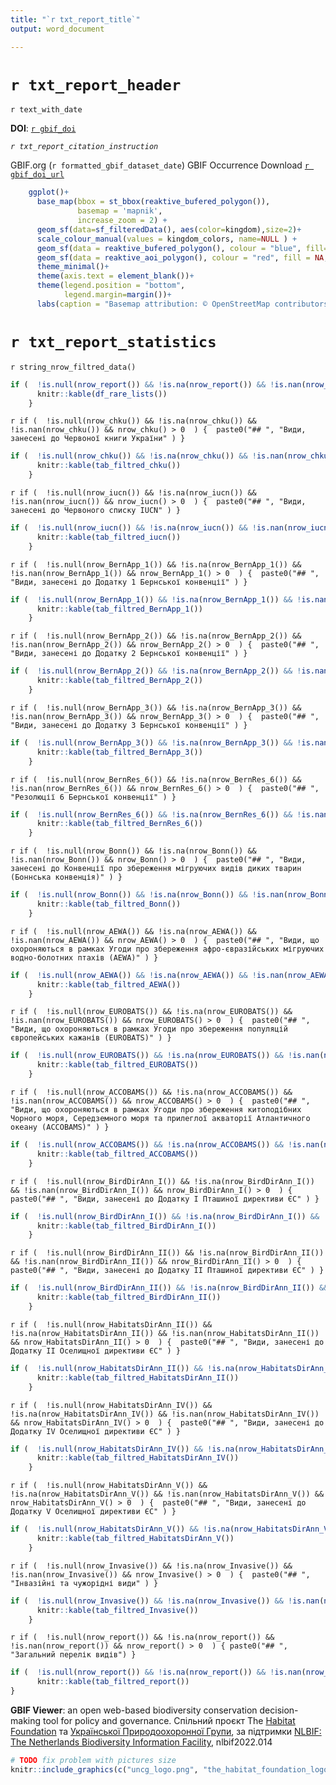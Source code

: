 ```yaml
---
title: "`r txt_report_title`"
output: word_document

---
```

# `r txt_report_header`
`r text_with_date`

**DOI**: [`r gbif_doi`](`r gbif_doi_url`)

*`r txt_report_citation_instruction`*


GBIF.org (`r formatted_gbif_dataset_date`) GBIF Occurrence Download [`r gbif_doi_url`](`r gbif_doi_url`)


```r
    ggplot()+
      base_map(bbox = st_bbox(reaktive_bufered_polygon()),
               basemap = 'mapnik',
               increase_zoom = 2) +
      geom_sf(data=sf_filteredData(), aes(color=kingdom),size=2)+
      scale_colour_manual(values = kingdom_colors, name=NULL ) +
      geom_sf(data = reaktive_bufered_polygon(), colour = "blue", fill=NA, lwd = 1)+
      geom_sf(data = reaktive_aoi_polygon(), colour = "red", fill = NA, lwd = 1)+ # TODO create global var for AOI
      theme_minimal()+
      theme(axis.text = element_blank())+
      theme(legend.position = "bottom",
            legend.margin=margin())+
      labs(caption = "Basemap attribution: © OpenStreetMap contributors")
```

# `r txt_report_statistics`

`r string_nrow_filtred_data()`  


```r
if (  !is.null(nrow_report()) && !is.na(nrow_report()) && !is.nan(nrow_report()) && nrow_report() > 0  ) {
      knitr::kable(df_rare_lists())
    }
```


`r if (  !is.null(nrow_chku()) && !is.na(nrow_chku()) && !is.nan(nrow_chku()) && nrow_chku() > 0  ) {  paste0("## ", "Види, занесені до Червоної книги України" ) }  `

```r
if (  !is.null(nrow_chku()) && !is.na(nrow_chku()) && !is.nan(nrow_chku()) && nrow_chku() > 0  ) {
      knitr::kable(tab_filtred_chku())
    }
```

`r if (  !is.null(nrow_iucn()) && !is.na(nrow_iucn()) && !is.nan(nrow_iucn()) && nrow_iucn() > 0  ) {  paste0("## ", "Види, занесені до Червоного списку IUCN" ) }  `

```r
if (  !is.null(nrow_iucn()) && !is.na(nrow_iucn()) && !is.nan(nrow_iucn()) && nrow_iucn() > 0  ) {
      knitr::kable(tab_filtred_iucn())
    }
```


`r if (  !is.null(nrow_BernApp_1()) && !is.na(nrow_BernApp_1()) && !is.nan(nrow_BernApp_1()) && nrow_BernApp_1() > 0  ) {  paste0("## ", "Види, занесені до Додатку 1 Бернської конвенції" ) }  `

```r
if (  !is.null(nrow_BernApp_1()) && !is.na(nrow_BernApp_1()) && !is.nan(nrow_BernApp_1()) && nrow_BernApp_1() > 0  ) {
      knitr::kable(tab_filtred_BernApp_1())
    }
```

`r if (  !is.null(nrow_BernApp_2()) && !is.na(nrow_BernApp_2()) && !is.nan(nrow_BernApp_2()) && nrow_BernApp_2() > 0  ) {  paste0("## ", "Види, занесені до Додатку 2 Бернської конвенції" ) }  `

```r
if (  !is.null(nrow_BernApp_2()) && !is.na(nrow_BernApp_2()) && !is.nan(nrow_BernApp_2()) && nrow_BernApp_2() > 0  ) {
      knitr::kable(tab_filtred_BernApp_2())
    }
```

`r if (  !is.null(nrow_BernApp_3()) && !is.na(nrow_BernApp_3()) && !is.nan(nrow_BernApp_3()) && nrow_BernApp_3() > 0  ) {  paste0("## ", "Види, занесені до Додатку 3 Бернської конвенції" ) }  `

```r
if (  !is.null(nrow_BernApp_3()) && !is.na(nrow_BernApp_3()) && !is.nan(nrow_BernApp_3()) && nrow_BernApp_3() > 0  ) {
      knitr::kable(tab_filtred_BernApp_3())
    }
```

`r if (  !is.null(nrow_BernRes_6()) && !is.na(nrow_BernRes_6()) && !is.nan(nrow_BernRes_6()) && nrow_BernRes_6() > 0  ) {  paste0("## ", "Резолюції 6 Бернської конвенції" ) }  `

```r
if (  !is.null(nrow_BernRes_6()) && !is.na(nrow_BernRes_6()) && !is.nan(nrow_BernRes_6()) && nrow_BernRes_6() > 0  ) {
      knitr::kable(tab_filtred_BernRes_6())
    }
```

`r if (  !is.null(nrow_Bonn()) && !is.na(nrow_Bonn()) && !is.nan(nrow_Bonn()) && nrow_Bonn() > 0  ) {  paste0("## ", "Види, занесені до Конвенції про збереження мігруючих видів диких тварин (Боннська конвенція)" ) }  `

```r
if (  !is.null(nrow_Bonn()) && !is.na(nrow_Bonn()) && !is.nan(nrow_Bonn()) && nrow_Bonn() > 0  ) {
      knitr::kable(tab_filtred_Bonn())
    }
```

`r if (  !is.null(nrow_AEWA()) && !is.na(nrow_AEWA()) && !is.nan(nrow_AEWA()) && nrow_AEWA() > 0  ) {  paste0("## ", "Види, що охороняються в рамках Угоди про збереження афро-євразійських мігруючих водно-болотних птахів (AEWA)" ) }  `

```r
if (  !is.null(nrow_AEWA()) && !is.na(nrow_AEWA()) && !is.nan(nrow_AEWA()) && nrow_AEWA() > 0  ) {
      knitr::kable(tab_filtred_AEWA())
    }
```

`r if (  !is.null(nrow_EUROBATS()) && !is.na(nrow_EUROBATS()) && !is.nan(nrow_EUROBATS()) && nrow_EUROBATS() > 0  ) {  paste0("## ", "Види, що охороняються в рамках Угоди про збереження популяцій європейських кажанів (EUROBATS)" ) }  `

```r
if (  !is.null(nrow_EUROBATS()) && !is.na(nrow_EUROBATS()) && !is.nan(nrow_EUROBATS()) && nrow_EUROBATS() > 0  ) {
      knitr::kable(tab_filtred_EUROBATS())
    }
```

`r if (  !is.null(nrow_ACCOBAMS()) && !is.na(nrow_ACCOBAMS()) && !is.nan(nrow_ACCOBAMS()) && nrow_ACCOBAMS() > 0  ) {  paste0("## ", "Види, що охороняються в рамках Угоди про збереження китоподібних Чорного моря, Середземного моря та прилеглої акваторії Атлантичного океану (ACCOBAMS)" ) }  `

```r
if (  !is.null(nrow_ACCOBAMS()) && !is.na(nrow_ACCOBAMS()) && !is.nan(nrow_ACCOBAMS()) && nrow_ACCOBAMS() > 0  ) {
      knitr::kable(tab_filtred_ACCOBAMS())
    }
```

`r if (  !is.null(nrow_BirdDirAnn_I()) && !is.na(nrow_BirdDirAnn_I()) && !is.nan(nrow_BirdDirAnn_I()) && nrow_BirdDirAnn_I() > 0  ) {  paste0("## ", "Види, занесені до Додатку I Пташиної директиви ЄС" ) }  `

```r
if (  !is.null(nrow_BirdDirAnn_I()) && !is.na(nrow_BirdDirAnn_I()) && !is.nan(nrow_BirdDirAnn_I()) && nrow_BirdDirAnn_I() > 0  ) {
      knitr::kable(tab_filtred_BirdDirAnn_I())
    }
```

`r if (  !is.null(nrow_BirdDirAnn_II()) && !is.na(nrow_BirdDirAnn_II()) && !is.nan(nrow_BirdDirAnn_II()) && nrow_BirdDirAnn_II() > 0  ) {  paste0("## ", "Види, занесені до Додатку II Пташиної директиви ЄС" ) }  `

```r
if (  !is.null(nrow_BirdDirAnn_II()) && !is.na(nrow_BirdDirAnn_II()) && !is.nan(nrow_BirdDirAnn_II()) && nrow_BirdDirAnn_II() > 0  ) {
      knitr::kable(tab_filtred_BirdDirAnn_II())
    }
```

`r if (  !is.null(nrow_HabitatsDirAnn_II()) && !is.na(nrow_HabitatsDirAnn_II()) && !is.nan(nrow_HabitatsDirAnn_II()) && nrow_HabitatsDirAnn_II() > 0  ) {  paste0("## ", "Види, занесені до Додатку II Оселищної директиви ЄС" ) }  `

```r
if (  !is.null(nrow_HabitatsDirAnn_II()) && !is.na(nrow_HabitatsDirAnn_II()) && !is.nan(nrow_HabitatsDirAnn_II()) && nrow_HabitatsDirAnn_II() > 0  ) {
      knitr::kable(tab_filtred_HabitatsDirAnn_II())
    }
```

`r if (  !is.null(nrow_HabitatsDirAnn_IV()) && !is.na(nrow_HabitatsDirAnn_IV()) && !is.nan(nrow_HabitatsDirAnn_IV()) && nrow_HabitatsDirAnn_IV() > 0  ) {  paste0("## ", "Види, занесені до Додатку IV Оселищної директиви ЄС" ) }  `

```r
if (  !is.null(nrow_HabitatsDirAnn_IV()) && !is.na(nrow_HabitatsDirAnn_IV()) && !is.nan(nrow_HabitatsDirAnn_IV()) && nrow_HabitatsDirAnn_IV() > 0  ) {
      knitr::kable(tab_filtred_HabitatsDirAnn_IV())
    }
```

`r if (  !is.null(nrow_HabitatsDirAnn_V()) && !is.na(nrow_HabitatsDirAnn_V()) && !is.nan(nrow_HabitatsDirAnn_V()) && nrow_HabitatsDirAnn_V() > 0  ) {  paste0("## ", "Види, занесені до Додатку V Оселищної директиви ЄС" ) }  `

```r
if (  !is.null(nrow_HabitatsDirAnn_V()) && !is.na(nrow_HabitatsDirAnn_V()) && !is.nan(nrow_HabitatsDirAnn_V()) && nrow_HabitatsDirAnn_V() > 0  ) {
      knitr::kable(tab_filtred_HabitatsDirAnn_V())
    }
```

`r if (  !is.null(nrow_Invasive()) && !is.na(nrow_Invasive()) && !is.nan(nrow_Invasive()) && nrow_Invasive() > 0  ) {  paste0("## ", "Інвазійні та чужорідні види" ) }  `

```r
if (  !is.null(nrow_Invasive()) && !is.na(nrow_Invasive()) && !is.nan(nrow_Invasive()) && nrow_Invasive() > 0  ) {
      knitr::kable(tab_filtred_Invasive())
    }
```

`r if (  !is.null(nrow_report()) && !is.na(nrow_report()) && !is.nan(nrow_report()) && nrow_report() > 0  ) { paste0("## ", "Загальний перелік видів") }  `

```r
if (  !is.null(nrow_report()) && !is.na(nrow_report()) && !is.nan(nrow_report()) && nrow_report() > 0  ) {
      knitr::kable(tab_filtred_report())
}
```


**GBIF Viewer**: an open web-based biodiversity conservation decision-making tool for policy and governance. Спільний проєкт The [Habitat Foundation](https://thehabitatfoundation.org/) та [Української Природоохоронної Групи](https://uncg.org.ua/), за підтримки [NLBIF: The Netherlands Biodiversity Information Facility](https://www.nlbif.nl/), nlbif2022.014

```r
# TODO fix problem with pictures size
knitr::include_graphics(c("uncg_logo.png", "the_habitat_foundation_logo.png", "logo-nlbif.png"))
```







